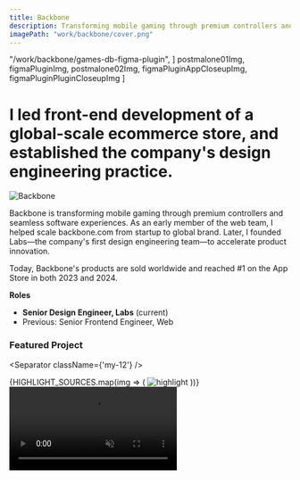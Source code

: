 ```yaml
---
title: Backbone
description: Transforming mobile gaming through premium controllers and seamless software experiences.
imagePath: "work/backbone/cover.png"
---
```




  "/work/backbone/games-db-figma-plugin",
]
    postmalone01Img,
    figmaPluginImg,
    postmalone02Img,
    figmaPluginAppCloseupImg,
    figmaPluginPluginCloseupImg
]

# I led front-end development of a global-scale ecommerce store, and established the company's design engineering practice.

<Image src={coverImg} alt="Backbone" width={1600} height={900} className="rounded-sm shrink-0 bg-muted border shadow" />

Backbone is transforming mobile gaming through premium controllers and seamless software experiences. As an early member of the web team, I helped scale backbone.com from startup to global brand. Later, I founded Labs—the company's first design engineering team—to accelerate product innovation.

Today, Backbone's products are sold worldwide and reached #1 on the App Store in both 2023 and 2024.

**Roles** <br/>
- **Senior Design Engineer, Labs** (current)
- Previous: Senior Frontend Engineer, Web

### Featured Project

<div className={'mt-8 mb-12'}>
    <WorkList slugs={FEATURED_WORK_SLUGS} showBorder />
</div>

<Separator className={'my-12'} />


<div className="grid grid-cols-1 gap-4 not-prose mt-8">
    {HIGHLIGHT_SOURCES.map(img => (
        <Image
            key={img.src}
            src={img}
            alt="highlight"
            width={1600}
            height={900}
            className="rounded-sm shrink-0 bg-muted border shadow"
        />
    ))}
    <video autoPlay muted loop className="w-full rounded-sm shrink-0 bg-muted border shadow">
        <source src={"/videos/backbone/nav-interaction.mp4"} type="video/mp4" />
    </video>
</div>
